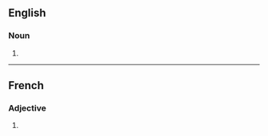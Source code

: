 ==English==

===Noun===
{{head|en|noun form}}

# {{plural of|bissextile|lang=en}}

----

==French==

===Adjective===
{{head|fr|adjective form}}

# {{feminine plural of|bissextil|lang=fr}}